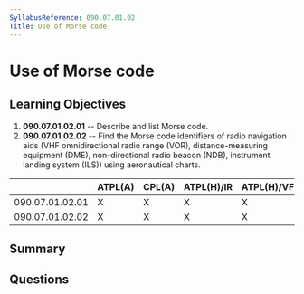 ```yaml
---
SyllabusReference: 090.07.01.02
Title: Use of Morse code
---
```


# Use of Morse code

## Learning Objectives

1.  **090.07.01.02.01** -- Describe and list Morse code.
2.  **090.07.01.02.02** -- Find the Morse code identifiers of radio navigation
    aids (VHF omnidirectional radio range (VOR), distance-measuring equipment
    (DME), non-directional radio beacon (NDB), instrument landing system (ILS))
    using aeronautical charts.

|                 | ATPL(A) | CPL(A) | ATPL(H)/IR | ATPL(H)/VFR | CPL(H) | IR | CBIR(A) |
| --------------- | ------- | ------ | ---------- | ----------- | ------ | -- | ------- |
| 090.07.01.02.01 | X       | X      | X          | X           | X      | X  | X       |
| 090.07.01.02.02 | X       | X      | X          | X           | X      | X  | X       |

## Summary

## Questions
